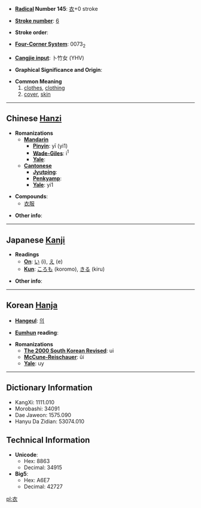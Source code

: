 * '''[[Wiktionary:Chinese radical index| Radical]] Number 145''': [[Wiktionary:Chinese radical index 衣|衣]]+0 stroke

* '''[[Wiktionary:Chinese total strokes index|Stroke number]]''': [[Wiktionary:Chinese total strokes index 6|6]]

* '''Stroke order''': 

* '''[[Wiktionary:Chinese four corner index|Four-Corner System]]''': 0073<sub>2</sub>

* '''[[Wiktionary:Chinese Cangjie index|Cangjie input]]''': 卜竹女 (YHV)

* '''Graphical Significance and Origin''': 

* '''Common Meaning'''
*#[[clothes]], [[clothing]]
*# [[cover]], [[skin]]

----

== Chinese [[Hanzi]] ==

* '''Romanizations'''
** '''[[Mandarin]]'''
*** '''[[Pinyin]]''': yī (yi1)
*** '''[[Wade-Giles]]''': i<sup>1</sup>
*** '''[[Yale]]''': 
** '''[[Cantonese]]'''
*** '''[[Jyutping]]''':
*** '''[[Penkyamp]]''': 
*** '''[[Yale]]''': yi1

* '''Compounds''':
**[[衣服]]

* '''Other info''': 

----

== Japanese [[Kanji]] ==

* '''Readings'''
** '''[[On]]''': [[い]] (i), [[え]] (e)
** '''[[Kun]]''': [[ころも]] (koromo), [[きる]] (kiru)

* '''Other info''':  

----

== Korean [[Hanja]] ==

* '''[[Hangeul]]''': [[의]]

* '''[[Eumhun]] reading''': 

* '''Romanizations'''
** '''[[The 2000 South Korean Revised Romanization|The 2000 South Korean Revised]]''': ui
** '''[[McCune-Reischauer]]''': ŭi
** '''[[Yale]]''': uy

----

== Dictionary Information ==

* KangXi: 1111.010
* Morobashi: 34091
* Dae Jaweon: 1575.090
* Hanyu Da Zidian: 53074.010

== Technical Information ==

* '''Unicode''':
** Hex: 8863
** Decimal: 34915
* '''Big5''':
** Hex: A6E7
** Decimal: 42727

[[pl:衣]]